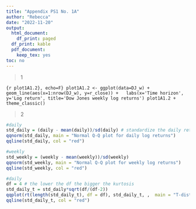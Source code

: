 ```yaml
---
title: "Appendix PS1 No. 1A"
author: "Rebecca"
date: "2022-11-20"
output:
  html_document:
    df_print: paged
  df_print: kable
  pdf_document:
    keep_tex: yes
toc: no
---
```

> 1

```{r plot1A1.2}, echo=F}
plot1A1.2 <- ggplot(data=DJ_w) + geom_line(aes(x=1:nrow(DJ_w), y=r_close)) +
  labs(x='Time horizon', y='Log return', title='Dow Jones weekly log returns')
plot1A1.2 + theme_classic()
```

> 2

```r
#daily
std_daily = (daily - mean(daily))/sd(daily) # standardize the daily return to st.norm distrib.
qqnorm(std_daily, main = "Normal Q-Q plot for daily log returns")
qqline(std_daily, col = "red")

#weekly
std_weekly = (weekly - mean(weekly))/sd(weekly)
qqnorm(std_weekly, main = "Normal Q-Q plot for weekly log returns")
qqline(std_weekly, col = "red")
```

```r
#daily
df = 4 # the lower the df the bigger the kurtosis
std_daily_t = std_daily*sqrt(df/(df-2))
qqplot(rt(length(std_daily_t), df = df), std_daily_t, ,  main = "T-distribution Q-Q plot for daily log returns", xlab = "Theoretical Quantiles", ylab = "Sample Quantiles")
qqline(std_daily_t, col = "red")
```

